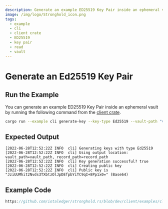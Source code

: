 ```yaml
---
description: Generate an example ED25519 Key Pair inside an ephemeral vault
image: /img/logo/Stronghold_icon.png
tags:
  - example
  - cli
  - client crate
  - ED25519
  - key pair
  - read
  - vault
---
```


# Generate an Ed25519 Key Pair

## Run the Example

You can generate an example ED25519 Key Pair inside an ephemeral vault by running the following command from the
[client crate](https://github.com/iotaledger/stronghold.rs/tree/dev/client).

```bash
cargo run --example cli generate-key --key-type Ed25519 --vault-path "vault_path" --record-path "record_path"
```

## Expected Output

```plaintext
[2022-06-28T12:52:22Z INFO  cli] Generating keys with type Ed25519
[2022-06-28T12:52:22Z INFO  cli] Using output location: vault_path=vault_path, record_path=record_path
[2022-06-28T12:52:22Z INFO  cli] Key generation successful? true
[2022-06-28T12:52:22Z INFO  cli] Creating public key
[2022-06-28T12:52:22Z INFO  cli] Public key is "JziUUMhit2Nvds3TXbtzOlJpDEfpbYiTC9qI+8Pp1x0=" (Base64)
```

## Example Code

```rust reference
https://github.com/iotaledger/stronghold.rs/blob/dev/client/examples/cli/main.rs#L234-L280
```
